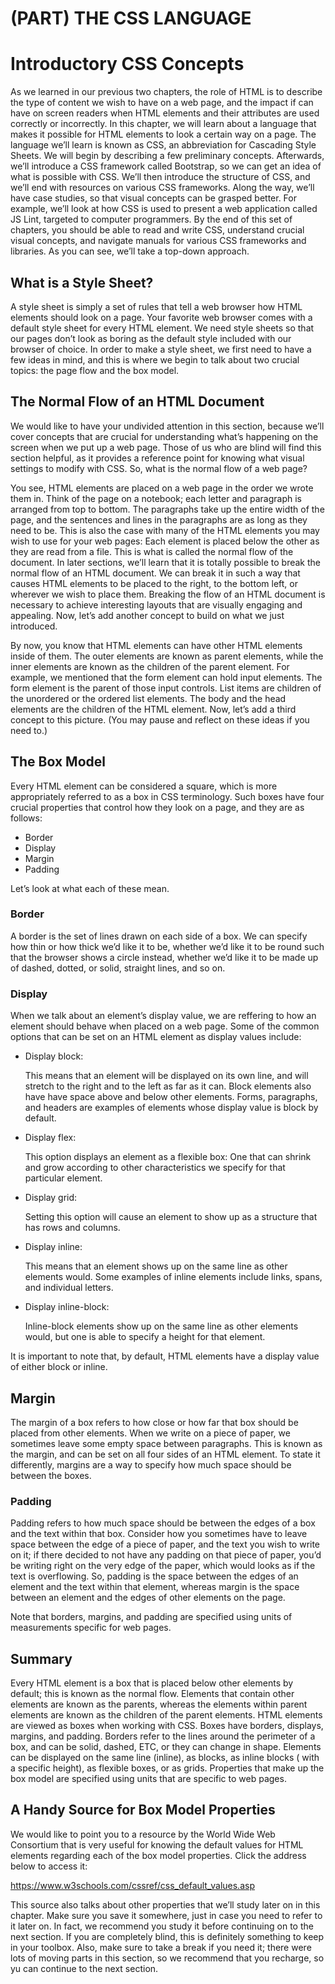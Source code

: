 # (PART) THE CSS LANGUAGE{-}

# Introductory CSS Concepts


As we learned in our previous two chapters, the role of HTML is to describe the type of content we wish to have on a web page, and the impact if can have on screen readers when HTML elements and their attributes are used correctly or incorrectly.
In this chapter, we will learn about a language that makes it possible for HTML elements to look a certain way on a page.
The language we'll learn is known as CSS, an abbreviation for Cascading Style Sheets.
We will begin by describing a few preliminary concepts.
Afterwards, we'll introduce a CSS framework called Bootstrap, so we can get an idea of what is possible with CSS.
We'll then introduce the structure of CSS, and we'll end with resources on various CSS frameworks.
Along the way, we'll have case studies, so that visual concepts can be grasped better. For example, we'll look at how CSS is used to present a web application called JS Lint, targeted to computer programmers.
By the end of this set of chapters, you should be able to read and write CSS, understand crucial visual concepts, and navigate manuals for various CSS frameworks and libraries.
As you can see, we'll take a top-down approach.

## What is a Style Sheet?

A style sheet is simply a set of rules that tell a web browser how HTML elements should look on a page.
Your favorite web browser comes with a default style sheet for every HTML element. We need style sheets so that our pages don't look as boring as the default style included with our browser of choice.
In order to make a style sheet, we first need to have a few ideas in mind, and this is where we begin to talk about two crucial topics: the page flow and the box model.

## The Normal Flow of an HTML Document

We would like to have your undivided attention in this section, because we'll cover concepts that are crucial for understanding what's happening on the screen when we put up a web page. Those of us who are blind will find this section helpful, as it provides a reference point for knowing what visual settings to modify with CSS.
So, what is the normal flow of a web page?

You see, HTML elements are placed on a web page in the order we wrote them in. Think of the page on a notebook; each letter and paragraph is arranged from top to bottom. The paragraphs take up the entire width of the page, and the sentences and lines in the paragraphs are as long as they need to be.
This is also the case with many of the HTML elements you may wish to use for your web pages: Each element is placed below the other as they are read from a file.
This is what is called the normal flow of the document. In later sections, we'll learn that it is totally possible to break the normal flow of an HTML document. We can break it in such a way that causes HTML elements to be placed to the right, to the bottom left, or wherever we wish to place them.
Breaking the flow of an HTML document is necessary to achieve interesting layouts that are visually engaging and appealing.
Now, let's add another concept to build on what we just introduced.

By now, you know that HTML elements can have other HTML elements inside of them. The outer elements are known as parent elements, while the inner elements are known as the children of the parent element. For example, we mentioned that the form element can hold input elements. The form element is the parent of those input controls. List items are children of the unordered or the ordered list elements. The body and the head elements are the children of the HTML element.
Now, let's add a third concept to this picture.
(You may pause and reflect on these ideas if you need to.)

## The Box Model

Every HTML element can be considered a square, which is more appropriately referred to as a box in CSS terminology. Such boxes have four crucial properties that control how they look on a page, and they are as follows:

* Border
* Display
* Margin
* Padding

Let's look at what each of these mean.

### Border{-}

A border is the set of lines drawn on each side of a box. We can specify how thin or how thick we'd like it to be, whether we'd like it to be round such that the browser shows a circle instead, whether we'd like it to be made up of dashed, dotted, or solid, straight lines, and so on.

### Display{-}

When we talk about an element's display value, we are reffering to how an element should behave when placed on a web page.
Some of the common options that can be set on an HTML element as display values include:

* Display block:

    This means that an element will be displayed on its own line, and will stretch to the right and to the left as far as it can. Block elements also have have space above and below other elements. Forms, paragraphs, and headers are examples of elements whose display value is block by default.

* Display flex:

    This option displays an element as a flexible box: One that can shrink and grow according to other characteristics we specify for that particular element.

* Display grid:

    Setting this option will cause an element to show up as a structure that has rows and columns.

* Display inline:

    This means that an element shows up on the same line as other elements would. Some examples of inline elements include links, spans, and individual letters.

* Display inline-block:

    Inline-block elements show up on the same line as other elements would, but one is able to specify a height for that element.

It is important to note that, by default, HTML elements have a display value of either block or inline.

## Margin{-}

The margin of a box refers to how close or how far that box should be placed from other elements. When we write on a piece of paper, we sometimes leave some empty space between paragraphs. This is known as the margin, and can be set on all four sides of an HTML element.
To state it differently, margins are a way to specify how much space should be between the boxes.

### Padding{-}

Padding refers to how much space should be between the edges of a box and the text within that box. Consider how you sometimes have to leave space between the edge of a piece of paper, and the text you wish to write on it; if there decided to not have any padding on that piece of paper, you'd be writing right on the very edge of the paper, which would looks as if the text is overflowing.
So, padding is the space between the edges of an element and the text within that element, whereas margin is the space between an element and the edges of other elements on the page.

Note that borders, margins, and padding are specified using units of measurements specific for web pages.

## Summary{-}

Every HTML element is a box that is placed below other elements by default; this is known as the normal flow.
Elements that contain other elements are known as the parents, whereas the elements within parent elements are known as the children of the parent elements.
HTML elements are viewed as boxes when working with CSS.
Boxes have borders, displays, margins, and padding.
Borders refer to the lines around the perimeter of a box, and can be solid, dashed, ETC, or they can change in shape.
Elements can be displayed on the same line (inline), as blocks, as inline blocks ( with a specific height), as flexible boxes, or as grids.
Properties that make up the box model are specified using units that are specific to web pages.

## A Handy Source for Box Model Properties

We would like to point you to a resource by the World Wide Web Consortium that is very useful for knowing the default values for HTML elements regarding each of the box model properties.
Click the address below to access it:

[https://www.w3schools.com/cssref/css_default_values.asp](https://www.w3schools.com/cssref/css_default_values.asp)

This source also talks about other properties that we'll study later on in this chapter. Make sure you save it somewhere, just in case you need to refer to it later on.
In fact, we recommend you study it before continuing on to the next section. If you are completely blind, this is definitely something to keep in your toolbox.
Also, make sure to take a break if you need it; there were lots of moving parts in this section, so we recommend that you recharge, so yu can continue to the next section.

